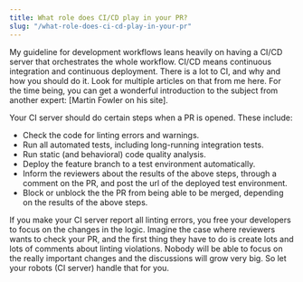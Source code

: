 ```yaml
---
title: What role does CI/CD play in your PR?
slug: "/what-role-does-ci-cd-play-in-your-pr"
---
```


My guideline for development workflows leans heavily on having a CI/CD server that orchestrates the whole workflow. CI/CD means continuous integration and continuous deployment. There is a lot to CI, and why and how you should do it. Look for multiple articles on that from me here. For the time being, you can get a wonderful introduction to the subject from another expert: [Martin Fowler on his site].

Your CI server should do certain steps when a PR is opened. These include:

- Check the code for linting errors and warnings.
- Run all automated tests, including long-running integration tests.
- Run static (and behavioral) code quality analysis.
- Deploy the feature branch to a test environment automatically.
- Inform the reviewers about the results of the above steps, through a comment on the PR, and post the url of the deployed test environment.
- Block or unblock the the PR from being able to be merged, depending on the results of the above steps.

If you make your CI server report all linting errors, you free your developers to focus on the changes in the logic. Imagine the case where reviewers wants to check your PR, and the first thing they have to do is create lots and lots of comments about linting violations. Nobody will be able to focus on the really important changes and the discussions will grow very big. So let your robots (CI server) handle that for you.
